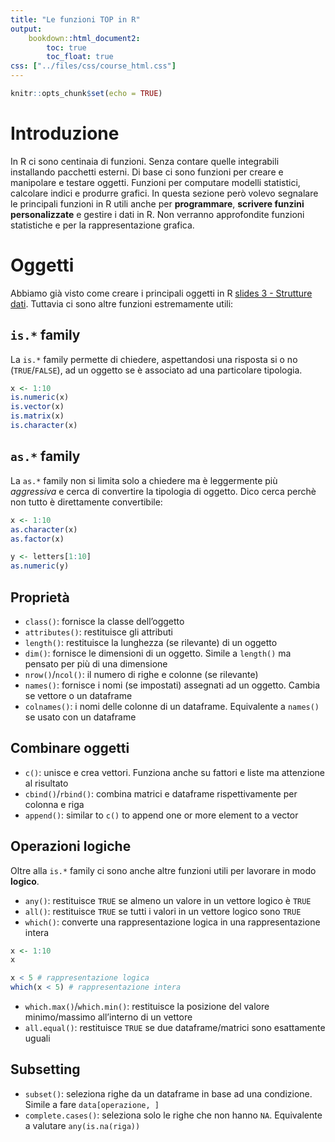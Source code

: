 ```yaml
---
title: "Le funzioni TOP in R"
output: 
    bookdown::html_document2:
        toc: true
        toc_float: true
css: ["../files/css/course_html.css"]
---
```


```r
knitr::opts_chunk$set(echo = TRUE)
```

# Introduzione

In R ci sono centinaia di funzioni. Senza contare quelle integrabili installando pacchetti esterni. Di base ci sono funzioni per creare e manipolare e testare oggetti. Funzioni per computare modelli statistici, calcolare indici e produrre grafici. In questa sezione però volevo segnalare le principali funzioni in R utili anche per **programmare**, **scrivere funzini personalizzate** e gestire i dati in R. Non verranno approfondite funzioni statistiche e per la rappresentazione grafica.

# Oggetti

Abbiamo già visto come creare i principali oggetti in R [slides 3 - Strutture dati](../slides/3_data_structures/3_data_structures.html). Tuttavia ci sono altre funzioni estremamente utili:

## `is.*` family

La `is.*` family permette di chiedere, aspettandosi una risposta si o no (`TRUE`/`FALSE`), ad un oggetto se è associato ad una particolare tipologia.

```r
x <- 1:10
is.numeric(x)
is.vector(x)
is.matrix(x)
is.character(x)
```

## `as.*` family

La `as.*` family non si limita solo a chiedere ma è leggermente più *aggressiva* e cerca di convertire la tipologia di oggetto. Dico cerca perchè non tutto è direttamente convertibile:

```r
x <- 1:10
as.character(x)
as.factor(x)

y <- letters[1:10]
as.numeric(y)
```

## Proprietà

- `class()`: fornisce la classe dell'oggetto
- `attributes()`: restituisce gli attributi
- `length()`: restituisce la lunghezza (se rilevante) di un oggetto
- `dim()`: fornisce le dimensioni di un oggetto. Simile a `length()` ma pensato per più di una dimensione
- `nrow()`/`ncol()`: il numero di righe e colonne (se rilevante)
- `names()`: fornisce i nomi (se impostati) assegnati ad un oggetto. Cambia se vettore o un dataframe
- `colnames()`: i nomi delle colonne di un dataframe. Equivalente a `names()` se usato con un dataframe

## Combinare oggetti

- `c()`: unisce e crea vettori. Funziona anche su fattori e liste ma attenzione al risultato
- `cbind()`/`rbind()`: combina matrici e dataframe rispettivamente per colonna e riga
- `append()`: similar to `c()` to append one or more element to a vector

## Operazioni logiche

Oltre alla `is.*` family ci sono anche altre funzioni utili per lavorare in modo **logico**.

- `any()`: restituisce `TRUE` se almeno un valore in un vettore logico è `TRUE`
- `all()`: restituisce `TRUE` se tutti i valori in un vettore logico sono `TRUE`
- `which()`: converte una rappresentazione logica in una rappresentazione intera

```r
x <- 1:10
x

x < 5 # rappresentazione logica
which(x < 5) # rappresentazione intera
```

- `which.max()`/`which.min()`: restituisce la posizione del valore minimo/massimo all'interno di un vettore
- `all.equal()`: restituisce `TRUE` se due dataframe/matrici sono esattamente uguali  

## Subsetting

- `subset()`: seleziona righe da un dataframe in base ad una condizione. Simile a fare `data[operazione, ]`
- `complete.cases()`: seleziona solo le righe che non hanno `NA`. Equivalente a valutare `any(is.na(riga))`
